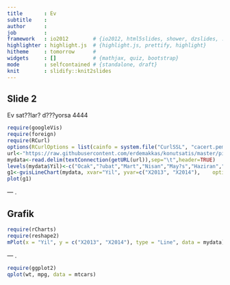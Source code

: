 ```yaml
---
title       : Ev
subtitle    : 
author      : 
job         : 
framework   : io2012        # {io2012, html5slides, shower, dzslides, ...}
highlighter : highlight.js  # {highlight.js, prettify, highlight}
hitheme     : tomorrow      # 
widgets     : []            # {mathjax, quiz, bootstrap}
mode        : selfcontained # {standalone, draft}
knit        : slidify::knit2slides
---
```




## Slide 2

Ev sat??lar? d???yorsa 4444

```r
require(googleVis)
require(foreign)
require(RCurl)
options(RCurlOptions = list(cainfo = system.file("CurlSSL", "cacert.pem", package = "RCurl")))
url<-"https://raw.githubusercontent.com/erdemakkas/konutsatis/master/pivot2.txt"
mydata<-read.delim(textConnection(getURL(url)),sep="\t",header=TRUE)
levels(mydata$Yil)<-c("Ocak","?ubat","Mart","Nisan","May?s","Haziran","Temmuz","A?ustos","Eyl?l","Ekim","Kas?m","Aral?k")
g1<-gvisLineChart(mydata, xvar="Yil", yvar=c("X2013", "X2014"),    options=list(title="Hello World"))
plot(g1)

```

--- .

## Grafik

```r
require(rCharts)
require(reshape2)
mPlot(x = "Yil", y = c("X2013", "X2014"), type = "Line", data = mydata)


```

--- .

```r
require(ggplot2)
qplot(wt, mpg, data = mtcars)
```

